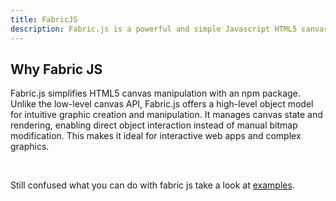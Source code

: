 ```yaml
---
title: FabricJS
description: Fabric.js is a powerful and simple Javascript HTML5 canvas library Fabric provides interactive object model on top of canvas element Fabric also has SVG-to-canvas (and canvas-to-SVG) parser.
---
```


## Why Fabric JS

Fabric.js simplifies HTML5 canvas manipulation with an npm package. Unlike the low-level canvas API, Fabric.js offers a high-level object model for intuitive graphic creation and manipulation. It manages canvas state and rendering, enabling direct object interaction instead of manual bitmap modification. This makes it ideal for interactive web apps and complex graphics.

<br />

Still confused what you can do with fabric js take a look at [examples](#).
